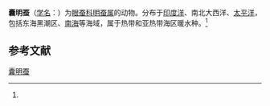 {{Speciesbox
| name = 囊明蚕
| status = 
| status_system = 
| image = 
| genus = Vanadis
| species = fuspunctata
| authority = (Treadwell, 1906)<ref name='id10386'>{{cite web| url =http://www.bioinfo.cn/db05/BjdwSpecies.php?action=view&id=10386| title =囊明蚕| work =《中国动物物种编目数据库》| publisher =中国科学院微生物研究所| author =中国科学院动物研究所| accessdate =2009-04-16| deadurl =yes| archiveurl =https://web.archive.org/web/20160305032857/http://www.bioinfo.cn/db05/BjdwSpecies.php?action=view&id=10386| archivedate =2016-03-05}}</ref>
}}

'''囊明蚕'''（[[学名|学名]]：{{lang|la|''Vanadis fuspunctata''}}）为[[眼蚕科|眼蚕科]][[明蚕属|明蚕属]]的动物。分布于[[印度洋|印度洋]]、南北大西洋、[[太平洋|太平洋]]，包括东海黑潮区、[[南海|南海]]等海域，属于热带和亚热带海区暖水种。<ref name='id10386'/>

== 参考文献 ==
{{reflist}}

{{Wikispecies|Vanadis fuspunctata}}

[[Category:明蚕属|囊明蚕]]


{{环节动物小作品}}